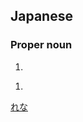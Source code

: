 ==Japanese==
{{ja-kanjitab|玲|奈}}

===Proper noun===
{{ja-pos|proper|れな}}

# {{given name|female|lang=ja}}

{{ja-pos|proper|れいな}}

# {{given name|female|lang=ja}}

[[Category:Japanese female given names|れな]]